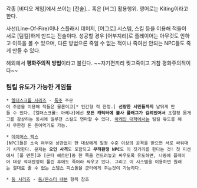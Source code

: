 각종 [비디오 게임]에서 쓰이는 [전술]... 혹은 [버그] 활용행위. 영어로는 Kiting이라고 한다.

사선(Line-Of-Fire)이나 스플래시 데미지, [어그로] 시스템, 스킬 등을 이용해 적들이 서로 [팀킬]하게 만드는 전술이다. 성공할 경우 [어부지리]로 플레이어는 아무것도 안하고 이득을 볼 수 있으며, 다른 방법으론 죽일 수 없는 적이나 죽여선 안되는 NPC들도 죽게 만들 수 있다.

해외에서 '''평화주의적 방법'''이라고 불린다. ~~자기편끼리 찢고죽이고 거참 평화주의적이다~~

=== 팀킬 유도가 가능한 게임들 ===

 * [[엘더스크롤 시리즈]] - [[폭주]] 주문
 이 주문을 이용해 적들은 물론이고[* 인간형 적 한정.] '''선량한 시민들까지''' 날뛰게 만들 수 있다. [엘더스크롤: 아레나]에선 '''모든 캐릭터에 불사 플래그가 걸려있어서''' 초절정 몸개그를 감상하는 동시에 일루젼 스킬도 연마할 수 있다. [[아케인 대학]]에서는 팀킬 유도를 해서 무한정 돈 뜯어먹기도 가능.

 * [[데이어스 엑스]]
 [NPC]들은 소속 여부와 상관없이 한 대상에게 일정 수준 이상의 공격을 받으면 서로 싸워대기 시작한다. 문제는 '''오인 사격'''도 포함되고 '''무적판정 NPC'''도 이 짓거리를 한다는 것! 첫 미션에서 [폴 덴튼]과 [군터 헤르만]중 한 쪽을 건드려놓고 싸우도록 유도하면, 나중에 플레이어 대상 적대판정이 풀린 후에도 죽어라 싸우고 있다. 그리고 이 시스템을 이용하면 원래는 절대로 줄 수 없는 스텔스 피스톨을 군터에게 주는것이 가능하다.

 * [[둠 시리즈]] - [[둠/몬스터 내분]] 항목 참조
